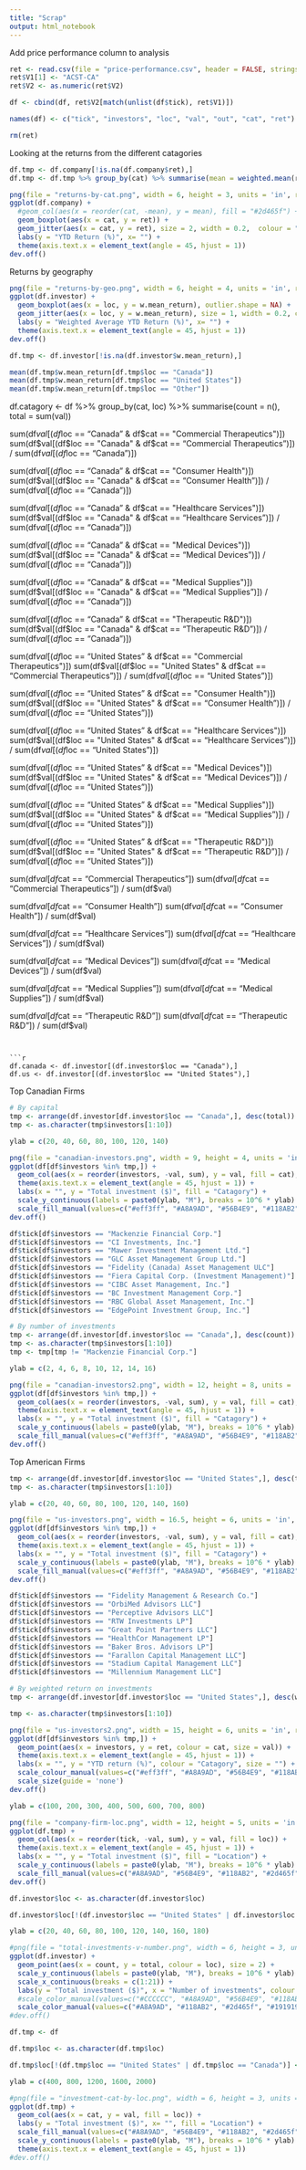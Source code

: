 ```yaml
---
title: "Scrap"
output: html_notebook
---
```


Add price performance column to analysis
```r
ret <- read.csv(file = "price-performance.csv", header = FALSE, stringsAsFactors = FALSE)
ret$V1[1] <- "ACST-CA"
ret$V2 <- as.numeric(ret$V2)

df <- cbind(df, ret$V2[match(unlist(df$tick), ret$V1)])

names(df) <- c("tick", "investors", "loc", "val", "out", "cat", "ret") 

rm(ret)
```


Looking at the returns from the different catagories
```r
df.tmp <- df.company[!is.na(df.company$ret),]
df.tmp <- df.tmp %>% group_by(cat) %>% summarise(mean = weighted.mean(ret))

png(file = "returns-by-cat.png", width = 6, height = 3, units = 'in', res = 300)
ggplot(df.company) +
  #geom_col(aes(x = reorder(cat, -mean), y = mean), fill = "#2d465f") +
  geom_boxplot(aes(x = cat, y = ret)) +
  geom_jitter(aes(x = cat, y = ret), size = 2, width = 0.2,  colour = "#2d465f") +
  labs(y = "YTD Return (%)", x= "") +
  theme(axis.text.x = element_text(angle = 45, hjust = 1))
dev.off()

```

Returns by geography 
```r

png(file = "returns-by-geo.png", width = 6, height = 4, units = 'in', res = 300)
ggplot(df.investor) +
  geom_boxplot(aes(x = loc, y = w.mean_return), outlier.shape = NA) +
  geom_jitter(aes(x = loc, y = w.mean_return), size = 1, width = 0.2, colour = "#2d465f") +
  labs(y = "Weighted Average YTD Return (%)", x= "") +
  theme(axis.text.x = element_text(angle = 45, hjust = 1))
dev.off()

df.tmp <- df.investor[!is.na(df.investor$w.mean_return),]

mean(df.tmp$w.mean_return[df.tmp$loc == "Canada"])
mean(df.tmp$w.mean_return[df.tmp$loc == "United States"])
mean(df.tmp$w.mean_return[df.tmp$loc == "Other"])

```
df.catagory <- df %>% group_by(cat, loc) %>% summarise(count = n(), total = sum(val))

sum(df$val[(df$loc == "Canada" & df$cat == "Commercial Therapeutics")])
sum(df$val[(df$loc == "Canada" & df$cat == "Commercial Therapeutics")]) / sum(df$val[(df$loc == "Canada")])

sum(df$val[(df$loc == "Canada" & df$cat == "Consumer Health")])
sum(df$val[(df$loc == "Canada" & df$cat == "Consumer Health")]) / sum(df$val[(df$loc == "Canada")])

sum(df$val[(df$loc == "Canada" & df$cat == "Healthcare Services")])
sum(df$val[(df$loc == "Canada" & df$cat == "Healthcare Services")]) / sum(df$val[(df$loc == "Canada")])

sum(df$val[(df$loc == "Canada" & df$cat == "Medical Devices")])
sum(df$val[(df$loc == "Canada" & df$cat == "Medical Devices")]) / sum(df$val[(df$loc == "Canada")])

sum(df$val[(df$loc == "Canada" & df$cat == "Medical Supplies")])
sum(df$val[(df$loc == "Canada" & df$cat == "Medical Supplies")]) / sum(df$val[(df$loc == "Canada")])

sum(df$val[(df$loc == "Canada" & df$cat == "Therapeutic R&D")])
sum(df$val[(df$loc == "Canada" & df$cat == "Therapeutic R&D")]) / sum(df$val[(df$loc == "Canada")])

sum(df$val[(df$loc == "United States" & df$cat == "Commercial Therapeutics")])
sum(df$val[(df$loc == "United States" & df$cat == "Commercial Therapeutics")]) / sum(df$val[(df$loc == "United States")])

sum(df$val[(df$loc == "United States" & df$cat == "Consumer Health")])
sum(df$val[(df$loc == "United States" & df$cat == "Consumer Health")]) / sum(df$val[(df$loc == "United States")])

sum(df$val[(df$loc == "United States" & df$cat == "Healthcare Services")])
sum(df$val[(df$loc == "United States" & df$cat == "Healthcare Services")]) / sum(df$val[(df$loc == "United States")])

sum(df$val[(df$loc == "United States" & df$cat == "Medical Devices")])
sum(df$val[(df$loc == "United States" & df$cat == "Medical Devices")]) / sum(df$val[(df$loc == "United States")])

sum(df$val[(df$loc == "United States" & df$cat == "Medical Supplies")])
sum(df$val[(df$loc == "United States" & df$cat == "Medical Supplies")]) / sum(df$val[(df$loc == "United States")])

sum(df$val[(df$loc == "United States" & df$cat == "Therapeutic R&D")])
sum(df$val[(df$loc == "United States" & df$cat == "Therapeutic R&D")]) / sum(df$val[(df$loc == "United States")])

sum(df$val[df$cat == "Commercial Therapeutics"])
sum(df$val[df$cat == "Commercial Therapeutics"]) / sum(df$val)

sum(df$val[df$cat == "Consumer Health"])
sum(df$val[df$cat == "Consumer Health"]) / sum(df$val)

sum(df$val[df$cat == "Healthcare Services"])
sum(df$val[df$cat == "Healthcare Services"]) / sum(df$val)

sum(df$val[df$cat == "Medical Devices"])
sum(df$val[df$cat == "Medical Devices"]) / sum(df$val)

sum(df$val[df$cat == "Medical Supplies"])
sum(df$val[df$cat == "Medical Supplies"]) / sum(df$val)

sum(df$val[df$cat == "Therapeutic R&D"])
sum(df$val[df$cat == "Therapeutic R&D"]) / sum(df$val)

```


```r
df.canada <- df.investor[(df.investor$loc == "Canada"),]
df.us <- df.investor[(df.investor$loc == "United States"),]
```

Top Canadian Firms
```r
# By capital
tmp <- arrange(df.investor[df.investor$loc == "Canada",], desc(total))
tmp <- as.character(tmp$investors[1:10])

ylab = c(20, 40, 60, 80, 100, 120, 140)

png(file = "canadian-investors.png", width = 9, height = 4, units = 'in', res = 300)
ggplot(df[df$investors %in% tmp,]) +
  geom_col(aes(x = reorder(investors, -val, sum), y = val, fill = cat), colour = "black") +
  theme(axis.text.x = element_text(angle = 45, hjust = 1)) +
  labs(x = "", y = "Total investment ($)", fill = "Catagory") +
  scale_y_continuous(labels = paste0(ylab, "M"), breaks = 10^6 * ylab) +
  scale_fill_manual(values=c("#eff3ff", "#A8A9AD", "#56B4E9", "#118AB2", "#2d465f", "#191919"))
dev.off()

df$tick[df$investors == "Mackenzie Financial Corp."]
df$tick[df$investors == "CI Investments, Inc."]
df$tick[df$investors == "Mawer Investment Management Ltd."]
df$tick[df$investors == "GLC Asset Management Group Ltd."]
df$tick[df$investors == "Fidelity (Canada) Asset Management ULC"]
df$tick[df$investors == "Fiera Capital Corp. (Investment Management)"]
df$tick[df$investors == "CIBC Asset Management, Inc."]
df$tick[df$investors == "BC Investment Management Corp."]
df$tick[df$investors == "RBC Global Asset Management, Inc."]
df$tick[df$investors == "EdgePoint Investment Group, Inc."]

# By number of investments
tmp <- arrange(df.investor[df.investor$loc == "Canada",], desc(count))
tmp <- as.character(tmp$investors[1:10])
tmp <- tmp[tmp != "Mackenzie Financial Corp."]

ylab = c(2, 4, 6, 8, 10, 12, 14, 16)

png(file = "canadian-investors2.png", width = 12, height = 8, units = 'in', res = 300)
ggplot(df[df$investors %in% tmp,]) +
  geom_col(aes(x = reorder(investors, -val, sum), y = val, fill = cat), colour = "black") +
  theme(axis.text.x = element_text(angle = 45, hjust = 1)) +
  labs(x = "", y = "Total investment ($)", fill = "Catagory") +
  scale_y_continuous(labels = paste0(ylab, "M"), breaks = 10^6 * ylab) +
  scale_fill_manual(values=c("#eff3ff", "#A8A9AD", "#56B4E9", "#118AB2", "#2d465f", "#191919"))
dev.off()

```

Top American Firms
```r
tmp <- arrange(df.investor[df.investor$loc == "United States",], desc(total))
tmp <- as.character(tmp$investors[1:10])

ylab = c(20, 40, 60, 80, 100, 120, 140, 160)

png(file = "us-investors.png", width = 16.5, height = 6, units = 'in', res = 300)
ggplot(df[df$investors %in% tmp,]) +
  geom_col(aes(x = reorder(investors, -val, sum), y = val, fill = cat), colour = "grey") +
  theme(axis.text.x = element_text(angle = 45, hjust = 1)) +
  labs(x = "", y = "Total investment ($)", fill = "Catagory") +
  scale_y_continuous(labels = paste0(ylab, "M"), breaks = 10^6 * ylab) +
  scale_fill_manual(values=c("#eff3ff", "#A8A9AD", "#56B4E9", "#118AB2", "#2d465f", "#191919"))
dev.off()

df$tick[df$investors == "Fidelity Management & Research Co."]
df$tick[df$investors == "OrbiMed Advisors LLC"]
df$tick[df$investors == "Perceptive Advisors LLC"]
df$tick[df$investors == "RTW Investments LP"]
df$tick[df$investors == "Great Point Partners LLC"]
df$tick[df$investors == "HealthCor Management LP"]
df$tick[df$investors == "Baker Bros. Advisors LP"]
df$tick[df$investors == "Farallon Capital Management LLC"]
df$tick[df$investors == "Stadium Capital Management LLC"]
df$tick[df$investors == "Millennium Management LLC"]

# By weighted return on investments
tmp <- arrange(df.investor[df.investor$loc == "United States",], desc(w.mean_return))

tmp <- as.character(tmp$investors[1:10])

png(file = "us-investors2.png", width = 15, height = 6, units = 'in', res = 300)
ggplot(df[df$investors %in% tmp,]) +
  geom_point(aes(x = investors, y = ret, colour = cat, size = val)) +
  theme(axis.text.x = element_text(angle = 45, hjust = 1)) +
  labs(x = "", y = "YTD return (%)", colour = "Catagory", size = "") +
  scale_colour_manual(values=c("#eff3ff", "#A8A9AD", "#56B4E9", "#118AB2", "#2d465f", "#191919")) +
  scale_size(guide = 'none')
dev.off()

```

```r
ylab = c(100, 200, 300, 400, 500, 600, 700, 800)

png(file = "company-firm-loc.png", width = 12, height = 5, units = 'in', res = 300)
ggplot(df.tmp) +
  geom_col(aes(x = reorder(tick, -val, sum), y = val, fill = loc)) +
  theme(axis.text.x = element_text(angle = 45, hjust = 1)) +
  labs(x = "", y = "Total investment ($)", fill = "Location") +
  scale_y_continuous(labels = paste0(ylab, "M"), breaks = 10^6 * ylab) +
  scale_fill_manual(values=c("#A8A9AD", "#56B4E9", "#118AB2", "#2d465f", "#191919"))
dev.off()
```


```r
df.investor$loc <- as.character(df.investor$loc) 

df.investor$loc[!(df.investor$loc == "United States" | df.investor$loc == "Canada")] <- "Other"

ylab = c(20, 40, 60, 80, 100, 120, 140, 160, 180)

#png(file = "total-investments-v-number.png", width = 6, height = 3, units = 'in', res = 300)
ggplot(df.investor) +
  geom_point(aes(x = count, y = total, colour = loc), size = 2) +
  scale_y_continuous(labels = paste0(ylab, "M"), breaks = 10^6 * ylab) +
  scale_x_continuous(breaks = c(1:21)) +
  labs(y = "Total investment ($)", x = "Number of investments", colour = "Location") +
  #scale_color_manual(values=c("#CCCCCC", "#A8A9AD", "#56B4E9", "#118AB2", "#2d465f", "#191919"))
  scale_color_manual(values=c("#A8A9AD", "#118AB2", "#2d465f", "#191919"))
#dev.off()

```


```r
df.tmp <- df

df.tmp$loc <- as.character(df.tmp$loc) 

df.tmp$loc[!(df.tmp$loc == "United States" | df.tmp$loc == "Canada")] <- "Other"

ylab = c(400, 800, 1200, 1600, 2000)

#png(file = "investment-cat-by-loc.png", width = 6, height = 3, units = 'in', res = 300)
ggplot(df.tmp) +
  geom_col(aes(x = cat, y = val, fill = loc)) +
  labs(y = "Total investment ($)", x= "", fill = "Location") +
  scale_fill_manual(values=c("#A8A9AD", "#56B4E9", "#118AB2", "#2d465f", "#191919")) +
  scale_y_continuous(labels = paste0(ylab, "M"), breaks = 10^6 * ylab) +
  theme(axis.text.x = element_text(angle = 45, hjust = 1))
#dev.off()
```


